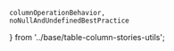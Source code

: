     columnOperationBehavior,
    noNullAndUndefinedBestPractice
} from '../base/table-column-stories-utils';

<Meta of={tableColumnNumberTextStories} />
<Title of={tableColumnNumberTextStories} />

The <Tag name={tableColumnNumberTextTag}/> column is used to display number
fields as text in the <Tag name={tableTag}/>. Numbers are formatted in a
locale-specific way based on the value of the `lang` token, which can be set via
the [nimble-theme-provider](?path=/docs/tokens-theme-provider--docs).

<p>{columnOperationBehavior}</p>

<Canvas of={tableColumnNumberTextStories.numberTextColumn} />

## API

<TableColumnApisLink />
<Controls of={tableColumnNumberTextStories.numberTextColumn} />
<ComponentApisLink />

{/* ## Styling */}

## Usage

### Best Practices

- <NoNullAndUndefinedBestPractice />
- If relevant to your data source, make sure to consider the IEEE 754 special
  cases of `-Inf`, `+Inf`, `-0`, `+0`, and `NaN`. Those values are handled as
  follows in the table:
    - `-Inf` will be rendered as `-∞` in the table. It is considered the
      smallest possible number when sorting.
    - `+Inf` will be rendered as `∞` in the table. It is considered the largest
      possible number when sorting.
    - `-0`, `0`, and `+0` will be rendered as `0` in the table. No distinction
      is made between those values when grouping.
    - `NaN` will be rendered as `NaN` in the table. It is sorted between
      non-defined values of `undefined`/`null` and `-Inf`.

### Angular Usage

#### Number Format Pipe

An Angular pipe is provided for formatting number values into strings outside of
the Nimble table. It uses the same formatting rules (and localization) as the
number-text table column.

To use it:

- Import `NumberTextPipe` from `@ni/nimble-angular/pipes`
- Use the pipe in your templates (pipe name is `numberText`), or instantiate and
  use directly in your code
- As input, the pipe optionally takes a configuration object as a parameter. The
  object may include any of the following properties:
    - `numberTextFormat` - Either `NumberTextFormat.default` or
      `NumberTextFormat.decimal`. Defaults to `NumberTextFormat.default`.
    - `decimalDigits` - When `numberTextFormat` is `NumberTextFormat.decimal`,
      specifies the number of decimal places to show. If neither `decimalDigits`
      or `decimalMaximumDigits` are set, a default value of 2 is used.
      `decimalDigits` and `decimalMaximumDigits` cannot both be set at the same
      time. The value must be in the range 0 - 20 (inclusive).
    - `decimalMaximumDigits` - When `numberTextFormat` is
      `NumberTextFormat.decimal`, specifies the maximum number of decimal places
      to show. This differs from `decimalDigits` in that trailing zeros are
      omitted. `decimalDigits` and `decimalMaximumDigits` cannot both be set at
      the same time. The value must be in the range 0 - 20 (inclusive).
    - `unitScale` - A `UnitScale` object indicating units to display. Possible
      values are `byteUnitScale`, `byte1024UnitScale`, `celsiusUnitScale`,
      `fahrenheitUnitScale`, and `voltUnitScale` which are exported from
      `@ni/nimble-angular/pipes`.

{/* ## Examples */}

{/* ## Accessibility */}

{/* ## Resources */}

